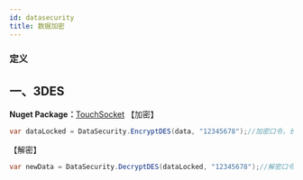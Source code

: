 ```yaml
---
id: datasecurity
title: 数据加密
---
```



### 定义

<TouchSocketCoreDefinition />


## 一、3DES
**Nuget Package：**[TouchSocket](https://www.nuget.org/packages/TouchSocket/)
【加密】
```csharp showLineNumbers
var dataLocked = DataSecurity.EncryptDES(data, "12345678");//加密口令，长度为8。
```
【解密】
```csharp showLineNumbers
var newData = DataSecurity.DecryptDES(dataLocked, "12345678");//解密口令，和加密一致。
```
